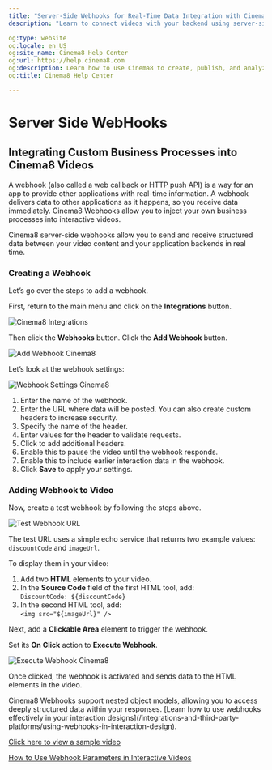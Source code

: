 ```yaml
---
title: "Server-Side Webhooks for Real-Time Data Integration with Cinema8"
description: "Learn to connect videos with your backend using server‑side webhooks for real‑time data exchange and custom logic. Visit Cinema8."

og:type: website
og:locale: en_US
og:site_name: Cinema8 Help Center
og:url: https://help.cinema8.com
og:description: Learn how to use Cinema8 to create, publish, and analyze interactive videos.
og:title: Cinema8 Help Center

---
```



# Server Side WebHooks

## Integrating Custom Business Processes into Cinema8 Videos

A webhook (also called a web callback or HTTP push API) is a way for an app to provide other applications with real-time information. A webhook delivers data to other applications as it happens, so you receive data immediately. Cinema8 Webhooks allow you to inject your own business processes into interactive videos.

<Callout type="info">
Cinema8 server-side webhooks allow you to send and receive structured data between your video content and your application backends in real time.
</Callout>

### Creating a Webhook

Let’s go over the steps to add a webhook.

First, return to the main menu and click on the **Integrations** button.

![Cinema8 Integrations](/screenshot/server-side-webhooks/image-1.webp)

Then click the **Webhooks** button. Click the **Add Webhook** button.

![Add Webhook Cinema8](/screenshot/server-side-webhooks/image-2.webp)

Let’s look at the webhook settings:

![Webhook Settings Cinema8](/screenshot/server-side-webhooks/image-3.webp)

1. Enter the name of the webhook.  
2. Enter the URL where data will be posted. You can also create custom headers to increase security.  
3. Specify the name of the header.  
4. Enter values for the header to validate requests.  
5. Click to add additional headers.  
6. Enable this to pause the video until the webhook responds.  
7. Enable this to include earlier interaction data in the webhook.  
8. Click **Save** to apply your settings.

### Adding Webhook to Video

Now, create a test webhook by following the steps above.

![Test Webhook URL](/screenshot/server-side-webhooks/image-4.webp)

The test URL uses a simple echo service that returns two example values: `discountCode` and `imageUrl`.

To display them in your video:

1. Add two **HTML** elements to your video.
2. In the **Source Code** field of the first HTML tool, add:  
   `DiscountCode: ${discountCode}`
3. In the second HTML tool, add:  
   `<img src="${imageUrl}" />`

Next, add a **Clickable Area** element to trigger the webhook.

Set its **On Click** action to **Execute Webhook**.

![Execute Webhook Cinema8](/screenshot/server-side-webhooks/image-5.webp)

Once clicked, the webhook is activated and sends data to the HTML elements in the video.

<Callout type="important">
Cinema8 Webhooks support nested object models, allowing you to access deeply structured data within your responses.  
[Learn how to use webhooks effectively in your interaction designs](/integrations-and-third-party-platforms/using-webhooks-in-interaction-design).
</Callout>

[Click here to view a sample video](https://cinema8.com/video/zO1RvxDK)

[How to Use Webhook Parameters in Interactive Videos](/integrations-and-third-party-platforms/how-to-use-webhook-parameters-in-interactive-videos)
